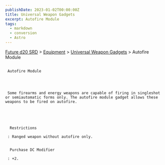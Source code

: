 ```yaml
---
publishDate: 2023-01-02T00:00:00Z
title: Universal Weapon Gadgets
excerpt: Autofire Module
tags:
  - markdown
  - conversion
  - Astro
---
```







[Future d20 SRD](/#futureD20)
     > [Equipment](future-d20-srd-equipment-index)
     > [Universal Weapon Gadgets](future-d20-srd-equipment-gadgets-universal-weapons-index)
     > Autofire Module
    





## 
     Autofire Module
    



     Some firearms and energy weapons are capable of firing in singleshot or semiautomatic forms only. The autofire module gadget allows these weapons to be fired on autofire.
    




      Restrictions
     
     : Ranged weapon without autofire only.
     

      Purchase DC Modifier
     
     : +2.
    





